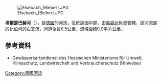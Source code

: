 {{Onesource|time=2020-08-24T12:51:17+00:00}}
{{Coord|50|9|35.41|N|9|20|54.83|E|display=title}}
[[Image:Elsebach_(Bieber).JPG|right]]

'''埃爾瑟巴赫河'''（{{lang-de|Elsebach}}），是[[德國|德國]]的河流，位於該國中部，由[[黑森州|黑森州]]負責管轄，該河流屬於[[比伯河_(金齊希河支流)|比伯河]]的右支流，河道全長0.5公里，流域面積0.9平方公里。

==參考資料==
* Gewässerkartendienst des Hessischen Ministeriums für Umwelt, Klimaschutz, Landwirtschaft und Verbraucherschutz (Hinweise)

{{Germany-geo-stub}}
[[Category:德國河流|Category:德國河流]]